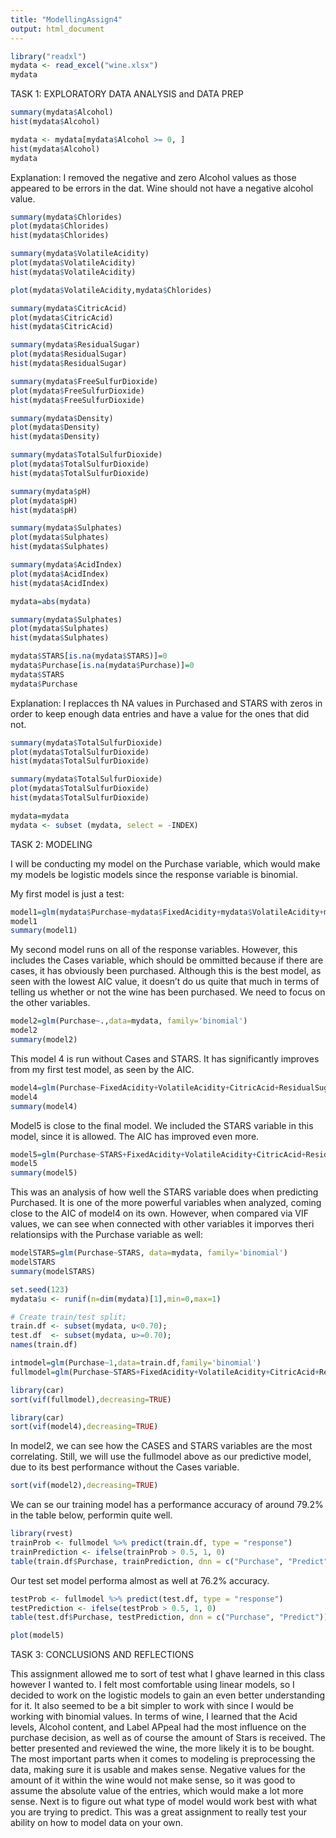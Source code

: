 ```yaml
---
title: "ModellingAssign4"
output: html_document
---
```


```r
library("readxl")
mydata <- read_excel("wine.xlsx")
mydata
```

TASK 1:   EXPLORATORY DATA ANALYSIS and DATA PREP

```r
summary(mydata$Alcohol)
hist(mydata$Alcohol)
```
```r
mydata <- mydata[mydata$Alcohol >= 0, ]
hist(mydata$Alcohol)
mydata
```

Explanation: I removed the negative and zero Alcohol values as those appeared to be errors in the dat. Wine should not have a negative alcohol value.

```r
summary(mydata$Chlorides)
plot(mydata$Chlorides)
hist(mydata$Chlorides)
```

```r
summary(mydata$VolatileAcidity)
plot(mydata$VolatileAcidity)
hist(mydata$VolatileAcidity)
```
```r
plot(mydata$VolatileAcidity,mydata$Chlorides)
```

```r
summary(mydata$CitricAcid)
plot(mydata$CitricAcid)
hist(mydata$CitricAcid)
```
```r

summary(mydata$ResidualSugar)
plot(mydata$ResidualSugar)
hist(mydata$ResidualSugar)
```

```r

summary(mydata$FreeSulfurDioxide)
plot(mydata$FreeSulfurDioxide)
hist(mydata$FreeSulfurDioxide)
```
```r

summary(mydata$Density)
plot(mydata$Density)
hist(mydata$Density)
```

```r

summary(mydata$TotalSulfurDioxide)
plot(mydata$TotalSulfurDioxide)
hist(mydata$TotalSulfurDioxide)
```
```r
summary(mydata$pH)
plot(mydata$pH)
hist(mydata$pH)
```
```r

summary(mydata$Sulphates)
plot(mydata$Sulphates)
hist(mydata$Sulphates)
```
```r

summary(mydata$AcidIndex)
plot(mydata$AcidIndex)
hist(mydata$AcidIndex)
```

```r
mydata=abs(mydata)

summary(mydata$Sulphates)
plot(mydata$Sulphates)
hist(mydata$Sulphates)
```

```r
mydata$STARS[is.na(mydata$STARS)]=0
mydata$Purchase[is.na(mydata$Purchase)]=0
mydata$STARS
mydata$Purchase
```
Explanation: I replacces th NA values in Purchased and STARS with zeros in order to keep enough data entries and have a value for the ones that did not. 





```r
summary(mydata$TotalSulfurDioxide)
plot(mydata$TotalSulfurDioxide)
hist(mydata$TotalSulfurDioxide)
```
```r

summary(mydata$TotalSulfurDioxide)
plot(mydata$TotalSulfurDioxide)
hist(mydata$TotalSulfurDioxide)
```
```r
mydata=mydata
mydata <- subset (mydata, select = -INDEX)
```
TASK 2:   MODELING

I will be conducting my model on the Purchase variable, which would make my models be logistic models since the response variable is binomial. 

My first model is just a test:
```r
model1=glm(mydata$Purchase~mydata$FixedAcidity+mydata$VolatileAcidity+mydata$CitricAcid, family='binomial')
model1
summary(model1)
```
My second model runs on all of the response variables. However, this includes the Cases variable, which should be ommitted because if there are cases, it has obviously been purchased. Although this is the best model, as seen with the lowest AIC value, it doesn't do us quite that much in terms of telling us whether or not the wine has been purchased. We need to focus on the other variables. 
```r
model2=glm(Purchase~.,data=mydata, family='binomial')
model2
summary(model2)
```

This model 4 is run without Cases and STARS. It has significantly improves from my first test model, as seen by the AIC.

```r
model4=glm(Purchase~FixedAcidity+VolatileAcidity+CitricAcid+ResidualSugar+Chlorides+FreeSulfurDioxide+Density+pH+Sulphates+Alcohol+LabelAppeal+AcidIndex,data=mydata,family="binomial")
model4
summary(model4)
```
Model5 is close to the final model. We included the STARS variable in this model, since it is allowed. The AIC has improved even more. 
```r
model5=glm(Purchase~STARS+FixedAcidity+VolatileAcidity+CitricAcid+ResidualSugar+Chlorides+FreeSulfurDioxide+Density+pH+Sulphates+Alcohol+LabelAppeal+AcidIndex,data=mydata,family="binomial")
model5
summary(model5)
```
This was an analysis of how well the STARS variable does when predicting Purchased. It is one of the more powerful variables when analyzed, coming close to the AIC of model4 on its own. However, when compared via VIF values, we can see when connected with other variables it imporves theri relationsips with the Purchase variable as well:
```r
modelSTARS=glm(Purchase~STARS, data=mydata, family='binomial')
modelSTARS
summary(modelSTARS)
```

```r
set.seed(123)
mydata$u <- runif(n=dim(mydata)[1],min=0,max=1)

# Create train/test split;
train.df <- subset(mydata, u<0.70);
test.df  <- subset(mydata, u>=0.70);
names(train.df)
```
```r
intmodel=glm(Purchase~1,data=train.df,family='binomial')
fullmodel=glm(Purchase~STARS+FixedAcidity+VolatileAcidity+CitricAcid+ResidualSugar+Chlorides+FreeSulfurDioxide+Density+pH+Sulphates+Alcohol+LabelAppeal+AcidIndex,data=train.df,family="binomial")
```


```r
library(car)
sort(vif(fullmodel),decreasing=TRUE)
```
```r
library(car)
sort(vif(model4),decreasing=TRUE)
```

In model2, we can see how the CASES and STARS variables are the most correlating. Still, we will use the fullmodel above as our predictive model, due to its best performance without the Cases variable. 
```r
sort(vif(model2),decreasing=TRUE)
```


We can se our training model has a performance accuracy of around 79.2% in the table below, performin quite well. 


```r
library(rvest)
trainProb <- fullmodel %>% predict(train.df, type = "response")
trainPrediction <- ifelse(trainProb > 0.5, 1, 0)
table(train.df$Purchase, trainPrediction, dnn = c("Purchase", "Predict"))
```
Our test set model performa almost as well at 76.2% accuracy. 
```r
testProb <- fullmodel %>% predict(test.df, type = "response")
testPrediction <- ifelse(testProb > 0.5, 1, 0)
table(test.df$Purchase, testPrediction, dnn = c("Purchase", "Predict"))
```
```r
plot(model5)
```
TASK 3:  CONCLUSIONS AND REFLECTIONS

This assignment allowed me to sort of test what I ghave learned in this class however I wanted to. I felt most comfortable using linear models, so I decided to work on the logistic models to gain an even better understanding for it. It also seemed to be a bit simpler to work with since I would be working with binomial values. In terms of wine, I learned that the Acid levels, Alcohol content, and Label APpeal had the most influence on the purchase decision, as well as of course the amount of Stars is received. The better presented and reviewed the wine, the more likely it is to be bought. The most important parts when it comes to modeling is preprocessing the data, making sure it is usable and makes sense. Negative values for the amount of it within the wine would not make sense, so it was good to assume the absolute value of the entries, which would make a lot more sense.  Next is to figure out what type of model would work best with what you are trying to predict. This was a great assignment to really test your ability on how to model data on your own. 

